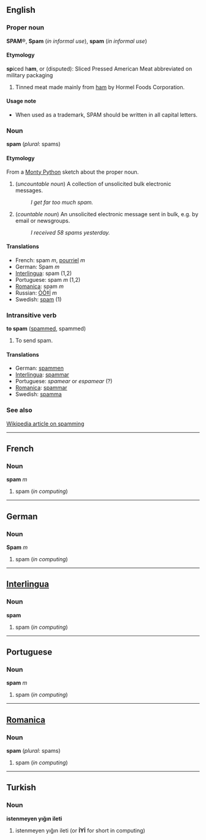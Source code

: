 ==English==
===Proper noun===
'''SPAM'''&reg;, '''Spam''' (''in informal use''), '''spam''' (''in informal use'')

====Etymology====
'''sp'''iced h'''am''', or (disputed): Sliced Pressed American Meat abbreviated on military packaging

#Tinned meat made mainly from [[ham]] by Hormel Foods Corporation.

====Usage note====
*When used as a trademark, SPAM should be written in all capital letters.

===Noun===
'''spam''' (''plural'': spams)

====Etymology====
From a [http://en.wikipedia.org/ Monty Python] sketch about the proper noun.

# (''uncountable noun'') A collection of unsolicited bulk electronic messages.
#: ''I get far too much spam.''
# (''countable noun'') An unsolicited electronic message sent in bulk, e.g. by email or newsgroups.
#: ''I received 58 spams yesterday.''

==== Translations ====
*French: spam ''m'', [[pourriel]] ''m''
*German: Spam ''m''
*[[Interlingua]]: spam (1,2)
*Portuguese: spam ''m'' (1,2)
*[[Romanica]]: spam ''m''
*Russian: [[ÒÔ‡Ï]] ''m''
*Swedish: [[spam]] (1)

===Intransitive verb===
'''to spam''' ([[spammed]], spammed)

# To send spam.

==== Translations ====
*German: [[spammen]]
*[[Interlingua]]: [[spammar]]
*Portuguese: ''spamear'' or ''espamear'' (?)
*[[Romanica]]: [[spammar]]
*Swedish: [[spamma]]

===See also===
[[w:Spamming|Wikipedia article on spamming]]

----
==French==
===Noun===
'''spam''' ''m''

#spam (''in computing'')

----
==German==
===Noun===
'''Spam''' ''m''

#spam (''in computing'')

----
==[[Interlingua]]==
===Noun===
'''spam'''

#spam (''in computing'')

----
==Portuguese==
===Noun===
'''spam''' ''m''

#spam (''in computing'')

----
==[[Romanica]]==
===Noun===
'''spam''' (''plural'': spams)


#spam (''in computing'')

----
==Turkish==
===Noun===
'''istenmeyen y&#305;&#287;&#305;n ileti'''

#istenmeyen y&#305;&#287;&#305;n ileti (or '''&#304;Y&#304;''' for short in computing)